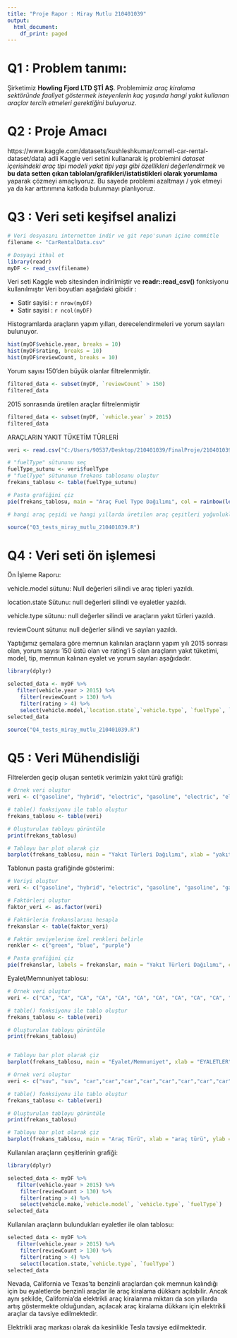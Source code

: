 ```yaml
---
title: "Proje Rapor : Miray Mutlu 210401039"
output:
  html_document:
    df_print: paged
---
```


# Q1 : Problem tanımı:

Şirketimiz **Howling Fjord LTD ŞTİ AŞ**. Problemimiz *araç kiralama sektöründe faaliyet göstermek isteyenlerin kaç yaşında hangi yakıt kullanan araçlar tercih etmeleri gerektiğini buluyoruz*. 

# Q2 : Proje Amacı

https://www.kaggle.com/datasets/kushleshkumar/cornell-car-rental-dataset/data) adli Kaggle veri setini kullanarak iş problemini *dataset içerisindeki araç tipi modeli yakıt tipi yaşı gibi özellikleri değerlendirmek* ve **bu data setten çıkan tabloları/grafikleri/istatistikleri olarak yorumlama** yaparak çözmeyi amaçlıyoruz. Bu sayede problemi azaltmayı / yok etmeyi ya da kar arttırımına katkıda bulunmayı planlıyoruz. 


# Q3 : Veri seti keşifsel analizi

```r
# Veri dosyasını internetten indir ve git repo'sunun içine commitle
filename <- "CarRentalData.csv"

# Dosyayi ithal et
library(readr)
myDF <- read_csv(filename)
```

Veri seti Kaggle web sitesinden indirilmiştir ve **readr::read_csv()** fonksiyonu kullanılmıştır Veri boyutları aşağıdaki gibidir :

- Satir sayisi : `r nrow(myDF)`
- Satir sayisi : `r ncol(myDF)`


Histogramlarda araçların yapım yılları, derecelendirmeleri ve yorum sayıları bulunuyor.
```r
hist(myDF$vehicle.year, breaks = 10)
hist(myDF$rating, breaks = 10)
hist(myDF$reviewCount, breaks = 10)
```

Yorum sayısı 150'den büyük olanlar filtrelenmiştir.

```r
filtered_data <- subset(myDF, `reviewCount` > 150) 
filtered_data
```
2015 sonrasında üretilen araçlar filtrelenmiştir



```r
filtered_data <- subset(myDF, `vehicle.year` > 2015) 
filtered_data
```

ARAÇLARIN YAKIT TÜKETİM TÜRLERİ

```r
veri <- read.csv("C:/Users/90537/Desktop/210401039/FinalProje/210401039/CarRentalData.csv")

# "fuelType" sütununu seç
fuelType_sutunu <- veri$fuelType
# "fuelType" sütununun frekans tablosunu oluştur
frekans_tablosu <- table(fuelType_sutunu)

# Pasta grafiğini çiz
pie(frekans_tablosu, main = "Araç Fuel Type Dağılımı", col = rainbow(length(frekans_tablosu)))

# hangi araç çeşidi ve hangi yıllarda üretilen araç çeşitleri yoğunlukla kullanılır onu görüyoruz
```


```r

source("Q3_tests_miray_mutlu_210401039.R")

```

# Q4 : Veri seti ön işlemesi
Ön İşleme Raporu: 

vehicle.model sütunu: Null değerleri silindi ve araç tipleri yazıldı.

location.state Sütunu: null değerleri silindi ve eyaletler yazıldı.

vehicle.type sütunu: null değerler silindi ve araçların yakıt türleri yazıldı.

reviewCount sütunu: null değerler silindi ve sayıları yazıldı.

Yaptığımız şemalara göre memnun kalınılan araçların yapım yılı 2015 sonrası olan, yorum sayısı 150 üstü olan ve rating'i 5 olan araçların yakıt tüketimi, model, tip, memnun kalınan eyalet ve yorum sayıları aşağıdadır.


```r
library(dplyr)

selected_data <- myDF %>%
   filter(vehicle.year > 2015) %>%
    filter(reviewCount > 130) %>%
    filter(rating > 4) %>%
    select(vehicle.model,`location.state`,`vehicle.type`, `fuelType`, `reviewCount`)
selected_data

```



```r
source("Q4_tests_miray_mutlu_210401039.R")

```




# Q5 : Veri Mühendisliği

Filtrelerden geçip oluşan sentetik verimizin yakıt türü grafiği:

```r
# Örnek veri oluştur
veri <- c("gasoline", "hybrid", "electric", "gasoline", "electric", "electric", "electric", "electric", "electric", "gasoline", "gasoline", "gasoline", "gasoline", "gasoline", "gasoline", "gasoline", "gasoline", "gasoline", "gasoline", "gasoline", "gasoline", "gasoline", "gasoline", "gasoline", "gasoline", "gasoline", "gasoline", "gasoline", "gasoline", "gasoline", "gasoline", "gasoline", "gasoline", "gasoline", "gasoline", "gasoline", "gasoline", "gasoline", "gasoline", "gasoline", "gasoline", "gasoline", "gasoline", "gasoline", "gasoline", "gasoline", "gasoline", "gasoline", "gasoline", "gasoline", "gasoline", "gasoline")

# table() fonksiyonu ile tablo oluştur
frekans_tablosu <- table(veri)

# Oluşturulan tabloyu görüntüle
print(frekans_tablosu)

# Tabloyu bar plot olarak çiz
barplot(frekans_tablosu, main = "Yakıt Türleri Dağılımı", xlab = "yakıt türü", ylab = "miktar", col = "blue")

```

Tablonun pasta grafiğinde gösterimi:

```r
# Veriyi oluştur
veri <- c("gasoline", "hybrid", "electric", "gasoline", "gasoline", "gasoline", "gasoline", "gasoline", "electric", "electric", "electric", "electric", "electric", "gasoline", "gasoline", "gasoline", "gasoline", "gasoline", "gasoline", "gasoline", "gasoline", "gasoline", "gasoline", "gasoline", "gasoline", "gasoline", "gasoline", "gasoline", "gasoline", "gasoline", "gasoline", "gasoline", "gasoline", "gasoline", "gasoline", "gasoline", "gasoline", "gasoline", "gasoline", "gasoline", "gasoline", "gasoline", "gasoline", "gasoline", "gasoline", "gasoline", "gasoline", "gasoline", "gasoline", "gasoline", "gasoline", "gasoline")

# Faktörleri oluştur
faktor_veri <- as.factor(veri)

# Faktörlerin frekanslarını hesapla
frekanslar <- table(faktor_veri)

# Faktör seviyelerine özel renkleri belirle
renkler <- c("green", "blue", "purple")

# Pasta grafiğini çiz
pie(frekanslar, labels = frekanslar, main = "Yakıt Türleri Dağılımı", col = renkler)

```

Eyalet/Memnuniyet tablosu:

```r
# Örnek veri oluştur
veri <- c("CA", "CA", "CA", "CA", "CA", "CA", "CA", "CA", "CA", "CA", "CA", "CA", "CA", "CA", "CA", "GA", "TN", "TN", "TX", "TX", "TX", "TX", "TX", "TX", "TX", "TX", "TX", "TX", "CO", "NJ", "NJ", "MI", "FL", "FL", "FL", "FL", "FL", "IL", "NV", "NV", "NV", "NV", "NV", "NV", "NV", "NV", "HI", "OR", "OR", "LA", "AZ", "AZ")

# table() fonksiyonu ile tablo oluştur
frekans_tablosu <- table(veri)

# Oluşturulan tabloyu görüntüle
print(frekans_tablosu)


# Tabloyu bar plot olarak çiz
barplot(frekans_tablosu, main = "Eyalet/Memnuniyet", xlab = "EYALETLER", ylab = "memnun kalınan miktar", col = "purple")
```






```r
# Örnek veri oluştur
veri <- c("suv", "suv", "car","car","car","car","car","car","car","car","car","car","car","car","car","car","car","car","car","car","car","car","car","car","car","car","car","car","car","car","car","car","car","car","car","car","car","car","car","car","car","car","car","car","car","car","car","car","car","car","car","car")

# table() fonksiyonu ile tablo oluştur
frekans_tablosu <- table(veri)

# Oluşturulan tabloyu görüntüle
print(frekans_tablosu)

# Tabloyu bar plot olarak çiz
barplot(frekans_tablosu, main = "Araç Türü", xlab = "araç türü", ylab = "miktar", col = "orange")
```


Kullanılan araçların çeşitlerinin grafiği:





```r
library(dplyr)

selected_data <- myDF %>%
   filter(vehicle.year > 2015) %>%
    filter(reviewCount > 130) %>%
    filter(rating > 4) %>%
    select(vehicle.make,`vehicle.model`, `vehicle.type`, `fuelType`)
selected_data
```

Kullanılan araçların bulundukları eyaletler ile olan tablosu:


```r

selected_data <- myDF %>%
   filter(vehicle.year > 2015) %>%
    filter(reviewCount > 130) %>%
    filter(rating > 4) %>%
    select(location.state,`vehicle.type`, `fuelType`)
selected_data
```
Nevada, California ve Texas'ta benzinli araçlardan çok memnun kalındığı için bu eyaletlerde benzinli araçlar ile araç kiralama dükkanı açılabilir. Ancak aynı şekilde, California'da elektrikli araç kiralanma miktarı da son yıllarda artış göstermekte olduğundan, açılacak araç kiralama dükkanı için elektrikli araçlar da tavsiye edilmektedir.

Elektrikli araç markası olarak da kesinlikle Tesla tavsiye edilmektedir.

